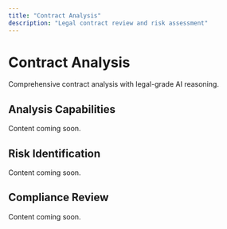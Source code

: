 ```yaml
---
title: "Contract Analysis"
description: "Legal contract review and risk assessment"
---
```


# Contract Analysis

Comprehensive contract analysis with legal-grade AI reasoning.

## Analysis Capabilities

Content coming soon.

## Risk Identification

Content coming soon.

## Compliance Review

Content coming soon.